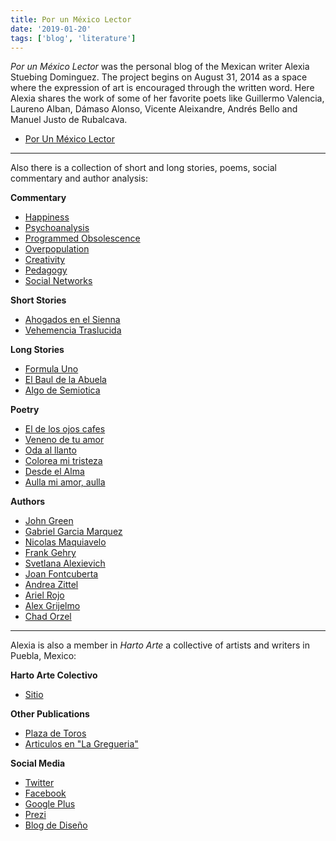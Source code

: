 ```yaml
---
title: Por un México Lector
date: '2019-01-20'
tags: ['blog', 'literature']
---
```


*Por un México Lector* was the personal blog of the Mexican writer Alexia Stuebing Dominguez. The project begins on August 31, 2014 as a space where the expression of art is encouraged through the written word. Here Alexia shares the work of some of her favorite poets like Guillermo Valencia, Laureno Alban, Dámaso Alonso, Vicente Aleixandre, Andrés Bello and Manuel Justo de Rubalcava. 

* [Por Un México Lector](https://porunmexicolector.blogspot.mx/)

***

Also there is a collection of short and long stories, poems, social commentary and author analysis:

**Commentary**

* [Happiness](https://porunmexicolector.blogspot.mx/2015/04/concepto-acutal-de-la-felicidad.html)
* [Psychoanalysis](https://porunmexicolector.blogspot.mx/2015/08/otro-tanto-de-freud-psicoanalisis-parte.html)
* [Programmed Obsolescence](https://porunmexicolector.blogspot.mx/2015/09/documental-obsolescencia-programada.html)
* [Overpopulation](https://porunmexicolector.blogspot.mx/2015/09/sobrepoblacion-amenaza-mortal-de-la.html)
* [Creativity](https://porunmexicolector.blogspot.mx/2015/11/generando-ideas.html)
* [Pedagogy](https://porunmexicolector.blogspot.mx/2016/02/el-principito-su-trasfondo-pedagogico.html)
* [Social Networks](https://porunmexicolector.blogspot.mx/2016/09/antes-y-despues-de-zuckerberg.html)

**Short Stories**

* [Ahogados en el Sienna](https://porunmexicolector.blogspot.mx/2014/08/cuento-corto-ahogados-en-el-sienna.html)
* [Vehemencia Traslucida](https://porunmexicolector.blogspot.mx/2014/09/cuento-corto-vehemencia-traslucida.html)

**Long Stories**

* [Formula Uno](https://porunmexicolector.blogspot.mx/2015/11/gradas-2a.html)
* [El Baul de la Abuela](https://porunmexicolector.blogspot.mx/2016/06/como-cuando-revisas-el-baul-de-la-abuela.html)
* [Algo de Semiotica](https://porunmexicolector.blogspot.mx/2016/08/algo-de-semiotica-espacio-y-la-ciudad.html)

**Poetry**

* [El de los ojos cafes](https://porunmexicolector.blogspot.mx/2014/09/poema-el-de-los-ojos-cafe.html)
* [Veneno de tu amor](https://porunmexicolector.blogspot.mx/2014/09/poema-veneno-de-tu-amor.html)
* [Oda al llanto](https://porunmexicolector.blogspot.mx/2015/04/oda-al-llanto.html)
* [Colorea mi tristeza](https://porunmexicolector.blogspot.mx/2015/08/poema-colorea-mi-tristeza.html)
* [Desde el Alma](https://porunmexicolector.blogspot.mx/2015/11/poema-desde-el-alma.html)
* [Aulla mi amor, aulla](https://porunmexicolector.blogspot.mx/2016/01/poema-aulla-mi-amor-aulla.html)


**Authors**

* [John Green](https://porunmexicolector.blogspot.mx/2014/09/autor-de-la-semana-john-green.html)
* [Gabriel Garcia Marquez](https://porunmexicolector.blogspot.mx/2014/09/autor-de-la-semana-gabriel-garcia.html)
* [Nicolas Maquiavelo](https://porunmexicolector.blogspot.mx/2015/09/maquiavelo-y-la-politica-mexicana.html)
* [Frank Gehry](https://porunmexicolector.blogspot.mx/2015/09/creatividad-expansiva.html)
* [Svetlana Alexievich](https://porunmexicolector.blogspot.mx/2015/10/prosa-guerra-y-un-nobel.html)
* [Joan Fontcuberta](https://porunmexicolector.blogspot.mx/2016/03/fotografia-antropologia-joan-fontcuberta.html)
* [Andrea Zittel](https://porunmexicolector.blogspot.mx/2016/04/andrea-zittel.html)
* [Ariel Rojo](https://porunmexicolector.blogspot.mx/2016/04/ariel-rojo.html)
* [Alex Grijelmo](https://porunmexicolector.blogspot.mx/2016/09/grijelmo-seduccion-lexica.html)
* [Chad Orzel](https://porunmexicolector.blogspot.mx/2016/08/orzel-fisica-perros.html)

***

Alexia is also a member in *Harto Arte* a collective of artists and writers in Puebla, Mexico:

**Harto Arte Colectivo**

* [Sitio](http://hartoarte.wixsite.com/colectivo)

**Other Publications**

* [Plaza de Toros](http://museoamparo.com/noticias/detalle/52/monumental-plaza-de-toros)
* [Articulos en "La Gregueria"](https://lagregueria-blog.tumblr.com/archive)

**Social Media**

* [Twitter](https://twitter.com/alestuebing)
* [Facebook](https://www.facebook.com/Telesecundaria0407)
* [Google Plus](https://plus.google.com/111815656538129109949)
* [Prezi](https://prezi.com/user/m_wifp_dvdjf/)
* [Blog de Diseño](https://creaunartefz.blogspot.mx/)

